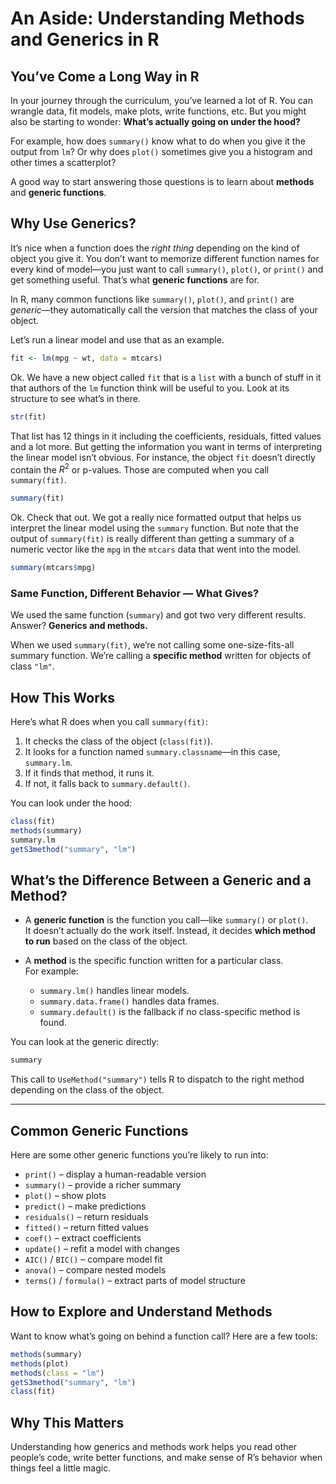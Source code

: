 # An Aside: Understanding Methods and Generics in R

## You’ve Come a Long Way in R

In your journey through the curriculum, you’ve learned a lot of R. You can wrangle data, fit models, make plots, write functions, etc. But you might also be starting to wonder:  **What’s actually going on under the hood?**

For example, how does `summary()` know what to do when you give it the output from `lm`? Or why does `plot()` sometimes give you a histogram and other times a scatterplot?

A good way to start answering those questions is to learn about **methods** and **generic functions**.

## Why Use Generics?

It’s nice when a function does the *right thing* depending on the kind of object you give it. You don’t want to memorize different function names for every kind of model—you just want to call `summary()`, `plot()`, or `print()` and get something useful. That’s what **generic functions** are for.

In R, many common functions like `summary()`, `plot()`, and `print()` are *generic*—they automatically call the version that matches the class of your object.

Let's run a linear model and use that as an example.

```r
fit <- lm(mpg ~ wt, data = mtcars)
```

Ok. We have a new object called `fit` that is a `list` with a bunch of stuff in it that authors of the `lm` function think will be useful to you. Look at its structure to see what's in there.

```r
str(fit)
```

That list has 12 things in it including the coefficients, residuals, fitted values and a lot more. But getting the information you want in terms of interpreting the linear model isn't obvious. For instance, the object `fit` doesn’t directly contain the $R^2$ or p-values. Those are computed when you call `summary(fit)`.

```r
summary(fit)
```

Ok. Check that out. We got a really nice formatted output that helps us interpret the linear model using the `summary` function. But note that the output of `summary(fit)` is really different than getting a summary of a numeric vector like the `mpg` in the `mtcars` data that went into the model.

```r
summary(mtcars$mpg)
```

### Same Function, Different Behavior — What Gives?

We used the same function (`summary`) and got two very different results.  
Answer? **Generics and methods.**

When we used `summary(fit)`, we're not calling some one-size-fits-all summary function. We're calling a **specific method** written for objects of class `"lm"`.

## How This Works

Here’s what R does when you call `summary(fit)`:

1. It checks the class of the object (`class(fit)`).
2. It looks for a function named `summary.classname`—in this case, `summary.lm`.
3. If it finds that method, it runs it.
4. If not, it falls back to `summary.default()`.

You can look under the hood:

```r
class(fit)
methods(summary)
summary.lm
getS3method("summary", "lm")
```

## What’s the Difference Between a Generic and a Method?

- A **generic function** is the function you call—like `summary()` or `plot()`.  
  It doesn’t actually do the work itself. Instead, it decides **which method to run** based on the class of the object.

- A **method** is the specific function written for a particular class.  
  For example:
  - `summary.lm()` handles linear models.
  - `summary.data.frame()` handles data frames.
  - `summary.default()` is the fallback if no class-specific method is found.

You can look at the generic directly:

```r
summary
```

This call to `UseMethod("summary")` tells R to dispatch to the right method depending on the class of the object.

---

## Common Generic Functions

Here are some other generic functions you're likely to run into:

- `print()` – display a human-readable version  
- `summary()` – provide a richer summary  
- `plot()` – show plots  
- `predict()` – make predictions  
- `residuals()` – return residuals  
- `fitted()` – return fitted values  
- `coef()` – extract coefficients  
- `update()` – refit a model with changes  
- `AIC()` / `BIC()` – compare model fit  
- `anova()` – compare nested models  
- `terms()` / `formula()` – extract parts of model structure  

## How to Explore and Understand Methods

Want to know what’s going on behind a function call? Here are a few tools:

```r
methods(summary)
methods(plot)
methods(class = "lm")
getS3method("summary", "lm")
class(fit)
```

## Why This Matters

Understanding how generics and methods work helps you read other people’s code, write better functions, and make sense of R’s behavior when things feel a little magic.
